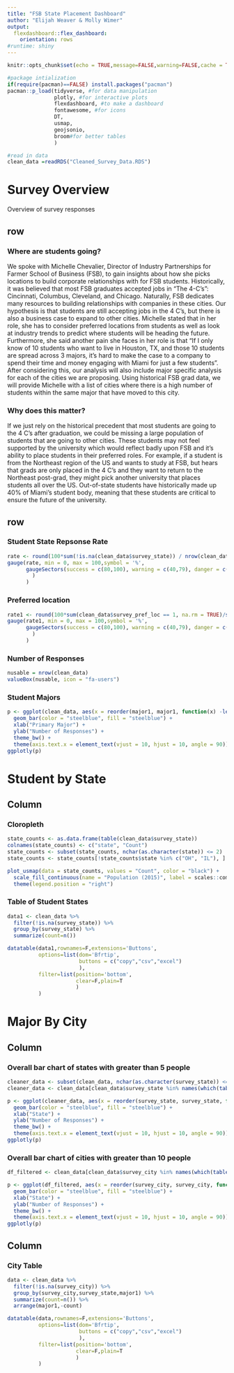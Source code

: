 ```yaml
---
title: "FSB State Placement Dashboard"
author: "Elijah Weaver & Molly Wimer"
output: 
  flexdashboard::flex_dashboard:
    orientation: rows
#runtime: shiny
---
```


```r
knitr::opts_chunk$set(echo = TRUE,message=FALSE,warning=FALSE,cache = TRUE)

#package intialization
if(require(pacman)==FALSE) install.packages("pacman")
pacman::p_load(tidyverse, #for data manipulation
               plotly, #for interactive plots
               flexdashboard, #to make a dashboard
               fontawesome, #for icons
               DT,
               usmap,
               geojsonio,
               broom#for better tables
               )

#read in data
clean_data =readRDS("Cleaned_Survey_Data.RDS")
```

# Survey Overview {data-orientation=columns}

Overview of survey responses

## row {data-width=600}

### Where are students going?

We spoke with Michelle Chevalier, Director of Industry Partnerships for Farmer School of Business (FSB), to gain insights about how she picks locations to build corporate relationships with for FSB students. Historically, it was believed that most FSB graduates accepted jobs in "The 4-C's": Cincinnati, Columbus, Cleveland, and Chicago. Naturally, FSB dedicates many resources to building relationships with companies in these cities. Our hypothesis is that students are still accepting jobs in the 4 C's, but there is also a business case to expand to other cities. Michelle stated that in her role, she has to consider preferred locations from students as well as look at industry trends to predict where students will be heading the future. Furthermore, she said another pain she faces in her role is that "If I only know of 10 students who want to live in Houston, TX, and those 10 students are spread across 3 majors, it's hard to make the case to a company to spend their time and money engaging with Miami for just a few students". After considering this, our analysis will also include major specific analysis for each of the cities we are proposing. Using historical FSB grad data, we will provide Michelle with a list of cities where there is a high number of students within the same major that have moved to this city.

### Why does this matter?

If we just rely on the historical precedent that most students are going to the 4 C's after graduation, we could be missing a large population of students that are going to other cities. These students may not feel supported by the university which would reflect badly upon FSB and it's ability to place students in their preferred roles. For example, if a student is from the Northeast region of the US and wants to study at FSB, but hears that grads are only placed in the 4 C's and they want to return to the Northeast post-grad, they might pick another university that places students all over the US. Out-of-state students have historically made up 40% of Miami's student body, meaning that these students are critical to ensure the future of the university.
   
   
## row {data-width=400}

### Student State Repsonse Rate

```r
rate <- round(100*sum(!is.na(clean_data$survey_state)) / nrow(clean_data), 0)
gauge(rate, min = 0, max = 100,symbol = '%',
      gaugeSectors(success = c(80,100), warning = c(40,79), danger = c(0,39)
        )
      )
```

### Preferred location

```r
rate1 <- round(100*sum(clean_data$survey_pref_loc == 1, na.rm = TRUE)/sum(!is.na(clean_data$survey_pref_loc)), 0)
gauge(rate1, min = 0, max = 100,symbol = '%',
      gaugeSectors(success = c(80,100), warning = c(40,79), danger = c(0,39)
        )
      )
```


### Number of Responses

```r
nusable = nrow(clean_data)
valueBox(nusable, icon = "fa-users")
```   

### Student Majors

```r
p <- ggplot(clean_data, aes(x = reorder(major1, major1, function(x) -length(x)))) +
  geom_bar(color = "steelblue", fill = "steelblue") +
  xlab("Primary Major") +
  ylab("Number of Responses") +
  theme_bw() +
  theme(axis.text.x = element_text(vjust = 10, hjust = 10, angle = 90)) 
ggplotly(p)
```

# Student by State {data-orientation=columns}

## Column {data-width=600}

### Cloropleth

```r
state_counts <- as.data.frame(table(clean_data$survey_state))
colnames(state_counts) <- c("state", "Count")
state_counts <- subset(state_counts, nchar(as.character(state)) <= 2)
state_counts <- state_counts[!state_counts$state %in% c("OH", "IL"), ]

plot_usmap(data = state_counts, values = "Count", color = "black") + 
  scale_fill_continuous(name = "Population (2015)", label = scales::comma) + 
  theme(legend.position = "right")
```

### Table of Student States

```r
data1 <- clean_data %>% 
  filter(!is.na(survey_state)) %>% 
  group_by(survey_state) %>%
  summarize(count=n())

datatable(data1,rownames=F,extensions='Buttons',
          options=list(dom='Bfrtip',
                       buttons = c("copy","csv","excel")
                       ),
          filter=list(position='bottom',
                      clear=F,plain=T
                      )
          )
```

# Major By City {data-orientation=columns}

## Column {data-width=400}

### Overall bar chart of states with greater than 5 people

```r
cleaner_data <- subset(clean_data, nchar(as.character(survey_state)) <= 2)
cleaner_data <- clean_data[clean_data$survey_state %in% names(which(table(clean_data$survey_state) >= 5)), ]

p <- ggplot(cleaner_data, aes(x = reorder(survey_state, survey_state, function(x) -length(x)))) +
  geom_bar(color = "steelblue", fill = "steelblue") +
  xlab("State") +
  ylab("Number of Responses") +
  theme_bw() +
  theme(axis.text.x = element_text(vjust = 10, hjust = 10, angle = 90)) 
ggplotly(p)
```

### Overall bar chart of cities with greater than 10 people 

```r
df_filtered <- clean_data[clean_data$survey_city %in% names(which(table(clean_data$survey_city) >= 10)), ]

p <- ggplot(df_filtered, aes(x = reorder(survey_city, survey_city, function(x) -length(x)))) +
  geom_bar(color = "steelblue", fill = "steelblue") +
  xlab("State") +
  ylab("Number of Responses") +
  theme_bw() +
  theme(axis.text.x = element_text(vjust = 10, hjust = 10, angle = 90)) 
ggplotly(p)
```

## Column {data-width=600}

### City Table 

```r
data <- clean_data %>% 
  filter(!is.na(survey_city)) %>% 
  group_by(survey_city,survey_state,major1) %>%
  summarize(count=n()) %>% 
  arrange(major1,-count)

datatable(data,rownames=F,extensions='Buttons',
          options=list(dom='Bfrtip',
                       buttons = c("copy","csv","excel")
                       ),
          filter=list(position='bottom',
                      clear=F,plain=T
                      )
          )
```


